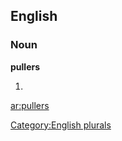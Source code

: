 
==English==

===Noun===
'''pullers'''

# {{plural of|[[puller]]}}

[[Category:English plurals]]

[[ar:pullers]]